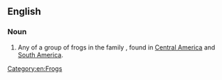 ==English==
{{wikipedia}}

===Noun===
{{en-noun}}

# Any of a group of frogs in the family {{taxlink|Amphignathodontidae|family|ver=190916}}, found in [[Central America]] and [[South America]].

[[Category:en:Frogs]]